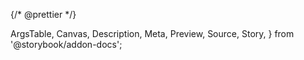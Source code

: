 {/* @prettier */}

  ArgsTable,
  Canvas,
  Description,
  Meta,
  Preview,
  Source,
  Story,
} from '@storybook/addon-docs';


<Meta
  argTypes={argTypes}
  component={ConfirmationDialog}
  title="Organisms/ConfirmationDialog/Component"
  render={Template}
/>

<Description of={ConfirmationDialog} />

<Canvas>
  <Story args={{}} name="Default" />
</Canvas>

<ArgsTable story="Default" />
